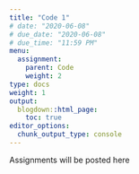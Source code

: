 ```yaml
---
title: "Code 1"
# date: "2020-06-08"
# due_date: "2020-06-08"
# due_time: "11:59 PM"
menu:
  assignment:
    parent: Code
    weight: 2
type: docs
weight: 1
output:
  blogdown::html_page:
    toc: true
editor_options: 
  chunk_output_type: console
---
```


Assignments will be posted here

<!--
# In-class, [deep-learning-with-r-notebooks](https://github.com/jjallaire/deep-learning-with-r-notebooks)

- `2.1-a-first-look-at-a-neural-network.Rmd` - MNIST, feedforward DNN

# Self-study, [dl-keras-tf](https://github.com/rstudio-conf-2020/dl-keras-tf)

- Review and run `dl-keras-tf/materials/02-main-ingredients/01-main-ingredients.Rmd` - neural network introduction, main ingredients, activation function, gradient descent, learning rate, ReLU, train-test-validation, prediction
-->